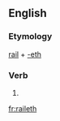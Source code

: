 ==English==

===Etymology===
[[rail]] + [[-eth]]

===Verb===
{{infl|en|verb form}}

# {{archaic third-person singular of|rail}}

[[fr:raileth]]